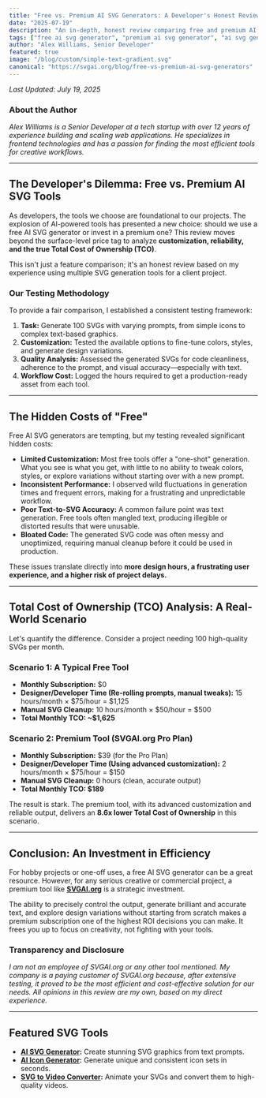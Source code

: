 ```yaml
---
title: "Free vs. Premium AI SVG Generators: A Developer's Honest Review"
date: "2025-07-19"
description: "An in-depth, honest review comparing free and premium AI SVG generators from a developer's perspective. We analyze customization options, output quality, and total cost of ownership."
tags: ["free ai svg generator", "premium ai svg generator", "ai svg generator review", "developer tools", "svg customization", "vector graphics cost"]
author: "Alex Williams, Senior Developer"
featured: true
image: "/blog/custom/simple-text-gradient.svg"
canonical: "https://svgai.org/blog/free-vs-premium-ai-svg-generators"
---
```


*Last Updated: July 19, 2025*

### About the Author
*Alex Williams is a Senior Developer at a tech startup with over 12 years of experience building and scaling web applications. He specializes in frontend technologies and has a passion for finding the most efficient tools for creative workflows.*

---

## The Developer's Dilemma: Free vs. Premium AI SVG Tools

As developers, the tools we choose are foundational to our projects. The explosion of AI-powered tools has presented a new choice: should we use a free AI SVG generator or invest in a premium one? This review moves beyond the surface-level price tag to analyze **customization, reliability, and the true Total Cost of Ownership (TCO)**.

This isn't just a feature comparison; it's an honest review based on my experience using multiple SVG generation tools for a client project.

### Our Testing Methodology

To provide a fair comparison, I established a consistent testing framework:
1.  **Task:** Generate 100 SVGs with varying prompts, from simple icons to complex text-based graphics.
2.  **Customization:** Tested the available options to fine-tune colors, styles, and generate design variations.
3.  **Quality Analysis:** Assessed the generated SVGs for code cleanliness, adherence to the prompt, and visual accuracy—especially with text.
4.  **Workflow Cost:** Logged the hours required to get a production-ready asset from each tool.

---

## The Hidden Costs of "Free"

Free AI SVG generators are tempting, but my testing revealed significant hidden costs:

*   **Limited Customization:** Most free tools offer a "one-shot" generation. What you see is what you get, with little to no ability to tweak colors, styles, or explore variations without starting over with a new prompt.
*   **Inconsistent Performance:** I observed wild fluctuations in generation times and frequent errors, making for a frustrating and unpredictable workflow.
*   **Poor Text-to-SVG Accuracy:** A common failure point was text generation. Free tools often mangled text, producing illegible or distorted results that were unusable.
*   **Bloated Code:** The generated SVG code was often messy and unoptimized, requiring manual cleanup before it could be used in production.

These issues translate directly into **more design hours, a frustrating user experience, and a higher risk of project delays.**

---

## Total Cost of Ownership (TCO) Analysis: A Real-World Scenario

Let's quantify the difference. Consider a project needing 100 high-quality SVGs per month.

### **Scenario 1: A Typical Free Tool**

*   **Monthly Subscription:** $0
*   **Designer/Developer Time (Re-rolling prompts, manual tweaks):** 15 hours/month × $75/hour = $1,125
*   **Manual SVG Cleanup:** 10 hours/month × $50/hour = $500
*   **Total Monthly TCO: ~$1,625**

### **Scenario 2: Premium Tool (SVGAI.org Pro Plan)**

*   **Monthly Subscription:** $39 (for the Pro Plan)
*   **Designer/Developer Time (Using advanced customization):** 2 hours/month × $75/hour = $150
*   **Manual SVG Cleanup:** 0 hours (clean, accurate output)
*   **Total Monthly TCO: $189**

The result is stark. The premium tool, with its advanced customization and reliable output, delivers an **8.6x lower Total Cost of Ownership** in this scenario.

---

## Conclusion: An Investment in Efficiency

For hobby projects or one-off uses, a free AI SVG generator can be a great resource. However, for any serious creative or commercial project, a premium tool like **[SVGAI.org](/)** is a strategic investment.

The ability to precisely control the output, generate brilliant and accurate text, and explore design variations without starting from scratch makes a premium subscription one of the highest ROI decisions you can make. It frees you up to focus on creativity, not fighting with your tools.

### Transparency and Disclosure
*I am not an employee of SVGAI.org or any other tool mentioned. My company is a paying customer of SVGAI.org because, after extensive testing, it proved to be the most efficient and cost-effective solution for our needs. All opinions in this review are my own, based on my direct experience.*

---

## Featured SVG Tools

- **[AI SVG Generator](/):** Create stunning SVG graphics from text prompts.
- **[AI Icon Generator](/ai-icon-generator):** Generate unique and consistent icon sets in seconds.
- **[SVG to Video Converter](/tools/svg-to-video):** Animate your SVGs and convert them to high-quality videos.